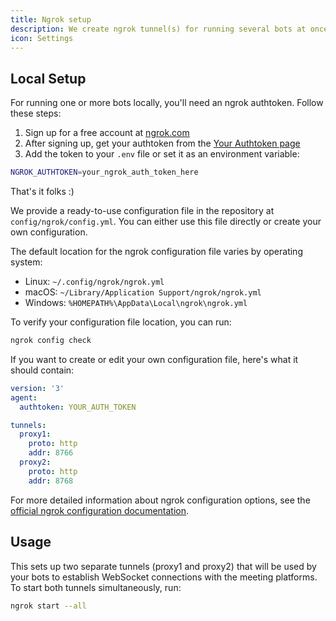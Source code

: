 ```yaml
---
title: Ngrok setup
description: We create ngrok tunnel(s) for running several bots at once on your local machine
icon: Settings
---
```


## Local Setup

For running one or more bots locally, you'll need an ngrok authtoken. Follow these steps:

1. Sign up for a free account at [ngrok.com](https://dashboard.ngrok.com/signup)
2. After signing up, get your authtoken from the [Your Authtoken page](https://dashboard.ngrok.com/get-started/your-authtoken)
3. Add the token to your `.env` file or set it as an environment variable:

```bash
NGROK_AUTHTOKEN=your_ngrok_auth_token_here
```

That's it folks :)

<Accordions>
  <Accordion title="Configuration modification">

We provide a ready-to-use configuration file in the repository at `config/ngrok/config.yml`. You can either use this file directly or create your own configuration.

The default location for the ngrok configuration file varies by operating system:

- Linux: `~/.config/ngrok/ngrok.yml`
- macOS: `~/Library/Application Support/ngrok/ngrok.yml`
- Windows: `%HOMEPATH%\AppData\Local\ngrok\ngrok.yml`

To verify your configuration file location, you can run:

```bash
ngrok config check
```

If you want to create or edit your own configuration file, here's what it should contain:

```yaml
version: '3'
agent:
  authtoken: YOUR_AUTH_TOKEN

tunnels:
  proxy1:
    proto: http
    addr: 8766
  proxy2:
    proto: http
    addr: 8768
```

For more detailed information about ngrok configuration options, see the [official ngrok configuration documentation](https://ngrok.com/docs/agent/config/).

## Usage

This sets up two separate tunnels (proxy1 and proxy2) that will be used by your bots to establish WebSocket connections with the meeting platforms. To start both tunnels simultaneously, run:

```bash
ngrok start --all
```

  </Accordion>
</Accordions>
